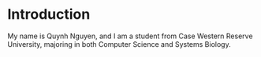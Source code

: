 # Introduction

My name is Quynh Nguyen, and I am a student from Case Western Reserve University, majoring in both Computer Science and Systems Biology.

